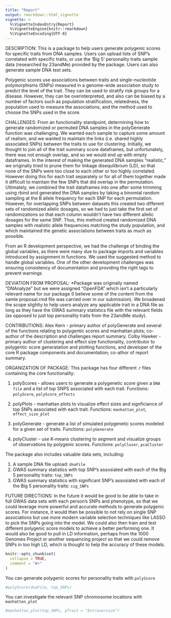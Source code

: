 ```yaml
---
title: "Report"
output: rmarkdown::html_vignette
vignette: >
  %\VignetteIndexEntry{Report}
  %\VignetteEngine{knitr::rmarkdown}
  %\VignetteEncoding{UTF-8}
---
```


DESCRIPTION:
This is a package to help users generate polygenic scores for specific traits from DNA samples. Users can upload lists of SNP’s correlated with specific traits, or use the ‘Big 5’ personality traits sample data (researched by 23andMe) provided by the package. Users can also generate sample DNA test sets.

Polygenic scores use associations between traits and single-nucleotide polymorphisms (SNPs) measured in a genome-wide association study to predict the level of the trait. They can be used to stratify risk groups for a disease. However, they can be overinterpreted, and also can be biased by a number of factors such as population stratification, relatedness, the population used to measure the associations,  and the method used to choose the SNPs used in the score. 

CHALLENGES: From an functionality standpoint, determining how to generate randomized or permuted DNA samples in the polyGenerate function was challenging. We wanted each sample to capture some amount of realism, and we wanted to maintain the links (i.e. shared highly associated SNPs) between the traits to use for clustering. Initially, we thought to join all of the trait summary score dataframes, but unfortunately, there was not enough overlap, and so we would end up with empty dataframes. In the interest of making the generated DNA samples “realistic,” we originally tried to prune them for linkage disequilibrium (LD), so that none of the SNPs were too close to each other or too highly correlated. However doing this for each trait separately or for all of them together made it difficult to maintain the few SNPs that did overlap in the permutation. Ultimately, we combined the trait dataframes into one after some trimming using rbind and generated the DNA samples by taking a binomial random sampling at the B allele frequency for each SNP for each permutation. However, for overlapping SNPs between datasets this created two different sets of randomized allelic dosages, so we had to just take the first set of randomizations so that each column wouldn’t have two different allelic dosages for the same SNP. Thus, this method created randomized DNA samples with realistic allele frequencies matching the study population, and which maintained the genetic associations between traits as much as possible. 

From an R development perspective, we had the challenge of binding the global variables, as there were many due to package imports and variables introduced by assignment in functions. We used the suggested method to handle global variables. One of the other development challenges was ensuring consistency of documentation and providing the right tags to prevent warnings

DEVIATION FROM PROPOSAL:
*Package was originally named "DNAnalyze" but we were assigned "OpenFDA" which isn't a particularly relevant name for our package (I believe some of the content from the samle proposal.rmd file was carried over in our submission). We broadened the scope slighlty to help users analyze any applicable trait in a DNA file as long as they have the GWAS summary statistics file with the relevant fields (as opposed to just top personality traits from the 23andMe study).

CONTRIBUTIONS:
Alex Kern - primary author of polyGenerate and several of the functions relating to polygentic scores and manhattan plots; co-author of the description and challenges report summary.
Colby Hawker - primary author of clustering and effect size functionality, contributor to polygentic score generatation and plotting functions, and developer of the core R package components and documentation; co-athor of report summary.

ORGANIZATION OF PACKAGE:
This package has four different .r files containing the core functionality:

1. polyScores - allows users to generate a polygenetic score given a `DNA file` and a list of top SNPS associated with each trait.
   Functions: `polyScore`, `polyScore_effects`

2. polyPlots - manhattan plots to visualize effect sizes and signficiance of top SNPs associated with each trait.
   Functions: `manhattan_plot`, `effect_size_plot`
   
3. polyGenerate - generate a list of simulated polygenetic scores modeled for a given set of traits.
   Functions: `polyGenerate` 
   
4. polyCluster - use K-means clustering to segment and visualize groups of observations by polygenic scores.
   Functions: `polyCluser`, `pcaCluster`
   
The package also includes valuable data sets, including:

1. A sample DNA file upload: `dnaFile`
2. GWAS summary statistics with top SNP's assosiated with each of the Big 5 personality traits: `top_SNPs`
3. GWAS summary statistics with significant SNP's assosiated with each of the Big 5 personality traits: `sig_SNPs`  

FUTURE DIRECTIONS:
In the future it would be good to be able to take in full GWAS data sets with each person’s SNPs and phenotype, so that we could leverage more powerful and accurate methods to generate polygenic scores. For instance, it would then be possible to not rely on single SNP associations but use more modern variable selection techniques like LASSO to pick the SNPs going into the model. We could also then train and test different polygenic score models to achieve a better performing one. It would also be good to pull in LD information, perhaps from the 1000 Genomes Project or another sequencing project so that we could remove SNPs in too high LD, which is thought to help the accuracy of these models. 




```r
knitr::opts_chunk$set(
  collapse = TRUE,
  comment = "#>"
)
```


You can generate polygenic scores for personality traits with `polyScore`

```r
#polyScore(dnaFile, top_SNPs)

```

You can investigate the relevant SNP chromosome locations with `manhatten_plot`


```r
#manhattan_plot(top_SNPs, pTrait = "Extraversion")

```




